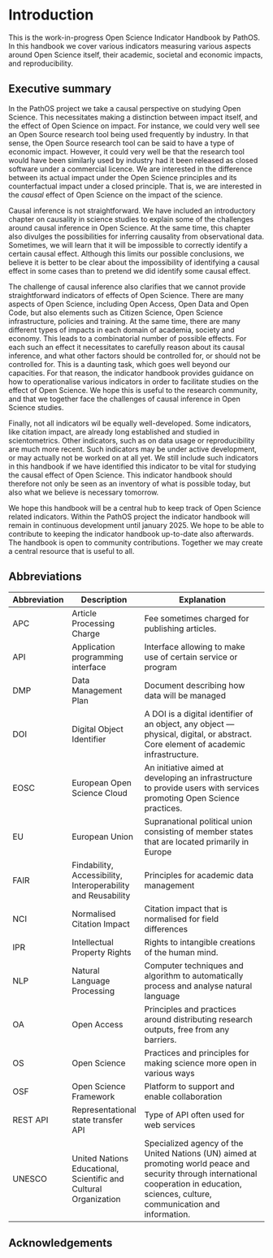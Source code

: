 # Introduction {.unnumbered}

This is the work-in-progress Open Science Indicator Handbook by PathOS. In this handbook we cover various indicators measuring various aspects around Open Science itself, their academic, societal and economic impacts, and reproducibility.

##  Executive summary

In the PathOS project we take a causal perspective on studying Open Science. This necessitates making a distinction between impact itself, and the effect of Open Science on impact. For instance, we could very well see an Open Source research tool being used frequently by industry. In that sense, the Open Source research tool can be said to have a type of economic impact. However, it could very well be that the research tool would have been similarly used by industry had it been released as closed software under a commercial licence. We are interested in the difference between its actual impact under the Open Science principles and its counterfactual impact under a closed principle. That is, we are interested in the *causal* effect of Open Science on the impact of the science.

Causal inference is not straightforward. We have included an introductory chapter on causality in science studies to explain some of the challenges around causal inference in Open Science. At the same time, this chapter also divulges the possibilities for inferring causality from observational data. Sometimes, we will learn that it will be impossible to correctly identify a certain causal effect. Although this limits our possible conclusions, we believe it is better to be clear about the impossibility of identifying a causal effect in some cases than to pretend we did identify some causal effect.

The challenge of causal inference also clarifies that we cannot provide straightforward indicators of effects of Open Science. There are many aspects of Open Science, including Open Access, Open Data and Open Code, but also elements such as Citizen Science, Open Science infrastructure, policies and training. At the same time, there are many different types of impacts in each domain of academia, society and economy. This leads to a combinatorial number of possible effects. For each such an effect it necessitates to carefully reason about its causal inference, and what other factors should be controlled for, or should not be controlled for. This is a daunting task, which goes well beyond our capacities. For that reason, the indicator handbook provides guidance on how to operationalise various indicators in order to facilitate studies on the effect of Open Science. We hope this is useful to the research community, and that we together face the challenges of causal inference in Open Science studies.

Finally, not all indicators wil be equally well-developed. Some indicators, like citation impact, are already long established and studied in scientometrics. Other indicators, such as on data usage or reproducibility are much more recent. Such indicators may be under active development, or may actually not be worked on at all yet. We still include such indicators in this handbook if we have identified this indicator to be vital for studying the causal effect of Open Science. This indicator handbook should therefore not only be seen as an inventory of what is possible today, but also what we believe is necessary tomorrow.

We hope this handbook will be a central hub to keep track of Open Science related indicators. Within the PathOS project the indicator handbook will remain in continuous development until january 2025. We hope to be able to contribute to keeping the indicator handbook up-to-date also afterwards. The handbook is open to community contributions. Together we may create a central resource that is useful to all.

## Abbreviations

| Abbreviation | Description                                                      | Explanation                                                                                                                                                                                 |
|--------------|------------------------------------------------------------------|---------------------------------------------------------------------------------------------------------------------------------------------------------------------------------------------|
| APC          | Article Processing Charge                                        | Fee sometimes charged for publishing articles.                                                                                                                                              |
| API          | Application programming interface                                | Interface allowing to make use of certain service or program                                                                                                                                |
| DMP          | Data Management Plan                                             | Document describing how data will be managed                                                                                                                                                |
| DOI          | Digital Object Identifier                                        | A DOI is a digital identifier of an object, any object --- physical, digital, or abstract. Core element of academic infrastructure.                                                         |
| EOSC         | European Open Science Cloud                                      | An initiative aimed at developing an infrastructure to provide users with services promoting Open Science practices.                                                                        |
| EU           | European Union                                                   | Supranational political union consisting of member states that are located primarily in Europe                                                                                              |
| FAIR         | Findability, Accessibility, Interoperability and Reusability     | Principles for academic data management                                                                                                                                                     |
| NCI         | Normalised Citation Impact                                   | Citation impact that is normalised for field differences                                                                                                                                    |
| IPR          | Intellectual Property Rights                                     | Rights to intangible creations of the human mind.                                                                                                                                           |
| NLP          | Natural Language Processing                                      | Computer techniques and algorithm to automatically process and analyse natural language                                                                                                     |
| OA           | Open Access                                                      | Principles and practices around distributing research outputs, free from any barriers.                                                                                                      |
| OS           | Open Science                                                     | Practices and principles for making science more open in various ways                                                                                                                       |
| OSF          | Open Science Framework                                           | Platform to support and enable collaboration                                                                                                                                                |
| REST API     | Representational state transfer API                              | Type of API often used for web services                                                                                                                                                     |
| UNESCO       | United Nations Educational, Scientific and Cultural Organization | Specialized agency of the United Nations (UN) aimed at promoting world peace and security through international cooperation in education, sciences, culture, communication and information. |

## Acknowledgements {.unnumbered}